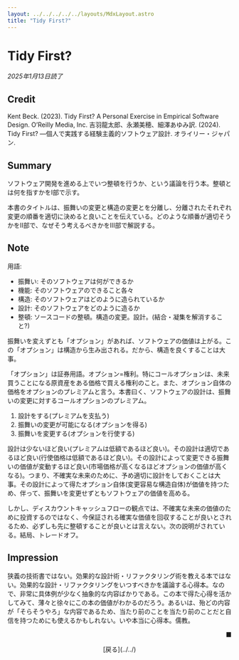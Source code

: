 ```yaml
---
layout: ../../../../../layouts/MdxLayout.astro
title: "Tidy First?"
---
```


# Tidy First?

_2025年1月13日読了_

## Credit

Kent Beck. (2023). Tidy First? A Personal Exercise in Empirical Software Design. O’Reilly Media, Inc. 吉羽龍太郎、永瀬美穂、細澤あゆみ訳. (2024). Tidy First? ―個人で実践する経験主義的ソフトウェア設計. オライリー・ジャパン.

## Summary

ソフトウェア開発を進める上でいつ整頓を行うか、という議論を行う本。整頓とは何を指すかをI部で示す。

本書のタイトルは、振舞いの変更と構造の変更とを分離し、分離されたそれぞれ変更の順番を適切に決めると良いことを伝えている。どのような順番が適切そうかをII部で、なぜそう考えるべきかをIII部で解説する。

## Note

用語:

- 振舞い: そのソフトウェアは何ができるか
- 機能: そのソフトウェアのできること各々
- 構造: そのソフトウェアはどのように造られているか
- 設計: そのソフトウェアをどのように造るか
- 整頓: ソースコードの整頓。構造の変更。設計。(結合・凝集を解消すること?)

振舞いを変えずとも「オプション」があれば、ソフトウェアの価値は上がる。この「オプション」は構造から生み出される。だから、構造を良くすることは大事。

「オプション」は証券用語。オプション=権利。特にコールオプションは、未来買うことになる原資産をある価格で買える権利のこと。また、オプション自体の価格をオプションのプレミアムと言う。本書曰く、ソフトウェアの設計は、振舞いの変更に対するコールオプションのプレミアム。

1. 設計をする(プレミアムを支払う)
2. 振舞いの変更が可能になる(オプションを得る)
3. 振舞いを変更する(オプションを行使する)

設計は少ないほど良い(プレミアムは低額であるほど良い)。その設計は適切であるほど良い(行使価格は低額であるほど良い)。その設計によって変更できる振舞いの価値が変動するほど良い(市場価格が高くなるほどオプションの価値が高くなる)。つまり、不確実な未来のために、予め適切に設計をしておくことは大事。その設計によって得たオプション自体(変更容易な構造自体)が価値を持つため、伴って、振舞いを変更せずともソフトウェアの価値を高める。

しかし、ディスカウントキャッシュフローの観点では、不確実な未来の価値のために投資するのではなく、今保証される確実な価値を回収することが良いとされるため、必ずしも先に整頓することが良いとは言えない。次の説明がされている。結局、トレードオフ。

## Impression

狭義の技術書ではない。効果的な設計術・リファクタリング術を教える本ではない。効果的な設計・リファクタリングをいつすべきかを議論する心得本。なので、非常に具体例が少なく抽象的な内容ばかりである。この本で得た心得を活かしてみて、薄々と徐々にこの本の価値がわかるのだろう。あるいは、殆どの内容が「そらそうやろ」な内容であるため、当たり前のことを当たり前のことだと自信を持つためにも使えるかもしれない。いや本当に心得本。儒教。

<p style="text-align: right">■</p>

<div style="text-align: center">
    [戻る](../../)
</div>
